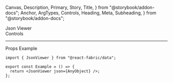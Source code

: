   Canvas,
  Description,
  Primary,
  Story,
  Title,
} from "@storybook/addon-docs";
  Anchor,
  ArgTypes,
  Controls,
  Heading,
  Meta,
  Subheading,
} from "@storybook/addon-docs";

<Meta of={JsonViewerStories} />

<Title>Json Viewer</Title>

<Anchor storyId="JsonViewer">
  <div className="hidden-anchor">
    <Subheading>Json Viewer</Subheading>
  </div>
</Anchor>

<Description of={JsonViewer} />

<Primary />

<Collapsable className="control-panel">
  <div>Controls</div>
  <Controls of={JsonViewerStories._JsonViewer} />
</Collapsable>

<hr />

<Anchor storyId="props">
  <Subheading>Props</Subheading>
</Anchor>

<ArgTypes sort="requiredFirst" />

<Anchor storyId="sample">
  <Subheading>Example</Subheading>
</Anchor>

```tsx
import { JsonViewer } from "@react-fabric/data";

export const Example = () => {
  return <JsonViewer json={AnyObject} />;
};
```
